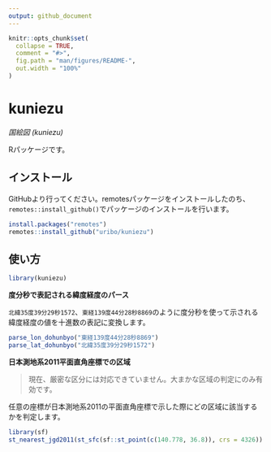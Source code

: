 ```yaml
---
output: github_document
---
```


<!-- README.md is generated from README.Rmd. Please edit that file -->

```r
knitr::opts_chunk$set(
  collapse = TRUE,
  comment = "#>",
  fig.path = "man/figures/README-",
  out.width = "100%"
)
```

# kuniezu

*国絵図 (kuniezu)*

<!-- badges: start -->
<!-- badges: end -->

Rパッケージです。

## インストール

GitHubより行ってください。remotesパッケージをインストールしたのち、`remotes::install_github()`でパッケージのインストールを行います。

``` r
install.packages("remotes")
remotes::install_github("uribo/kuniezu")
```

## 使い方

```r
library(kuniezu)
```

**度分秒で表記される緯度経度のパース**

`北緯35度39分29秒1572`、`東経139度44分28秒8869`のように度分秒を使って示される緯度経度の値を十進数の表記に変換します。

```r
parse_lon_dohunbyo("東経139度44分28秒8869")
parse_lat_dohunbyo("北緯35度39分29秒1572")
```


**日本測地系2011平面直角座標での区域**

> 現在、厳密な区分には対応できていません。大まかな区域の判定にのみ有効です。

任意の座標が日本測地系2011の平面直角座標で示した際にどの区域に該当するかを判定します。

```r
library(sf)
st_nearest_jgd2011(st_sfc(sf::st_point(c(140.778, 36.8)), crs = 4326))
```

